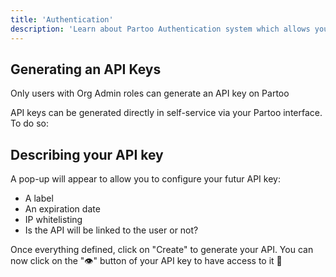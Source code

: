 ```yaml
---
title: 'Authentication'
description: 'Learn about Partoo Authentication system which allows you to read or write information directly in our database'
---
```


## Generating an API Keys
<Note>Only users with Org Admin roles can generate an API key on Partoo</Note>

API keys can be generated directly in self-service via your Partoo interface. To do so: 

<Steps>
  <Step title="Connect to your Partoo organisation.">
  </Step>
  <Step title='Click on "Settings" in your sidebar'>
  </Step>
  <Step title='Click on "Integration"'>
  </Step>
  <Step title='Click on "API Keys"'>
  </Step>
  <Step title='Click on "Add"'>
  </Step>
</Steps>

## Describing your API key

A pop-up will appear to allow you to configure your futur API key:

- A label
- An expiration date
- IP whitelisting
- Is the API will be linked to the user or not? 

Once everything defined, click on "Create" to generate your API. You can now click on the "👁️" button of your API key to have access to it 🎉


